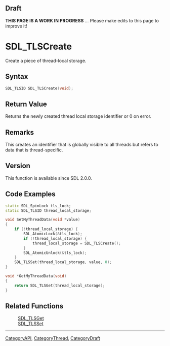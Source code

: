 
== Draft ==

'''THIS PAGE IS A WORK IN PROGRESS''' ... Please make edits to this page to improve it!



<!-- #*^*^*^*^*See https://wiki.libsdl.org/SGFunctions for details on editing this page*^*^*^*^* -->
= SDL_TLSCreate =

Create a piece of thread-local storage.

== Syntax ==

<syntaxhighlight lang='c'>
SDL_TLSID SDL_TLSCreate(void);
</syntaxhighlight>

== Return Value ==

Returns the newly created thread local storage identifier or 0 on error.



== Remarks ==

This creates an identifier that is globally visible to all threads but
refers to data that is thread-specific.

== Version ==

This function is available since SDL 2.0.0.



== Code Examples ==

<syntaxhighlight lang='c++'>
static SDL_SpinLock tls_lock;
static SDL_TLSID thread_local_storage;

void SetMyThreadData(void *value)
{
    if (!thread_local_storage) {
        SDL_AtomicLock(&tls_lock);
        if (!thread_local_storage) {
            thread_local_storage = SDL_TLSCreate();
        }
        SDL_AtomicUnlock(&tls_lock);
    }
    SDL_TLSSet(thread_local_storage, value, 0);
}

void *GetMyThreadData(void)
{
    return SDL_TLSGet(thread_local_storage);
}
</syntaxhighlight>

== Related Functions ==

:[[SDL_TLSGet]]
:[[SDL_TLSSet]]

----
[[CategoryAPI]], [[CategoryThread]], [[CategoryDraft]]
<!-- #See the Style Guide for instructions on editing the footer. -->


